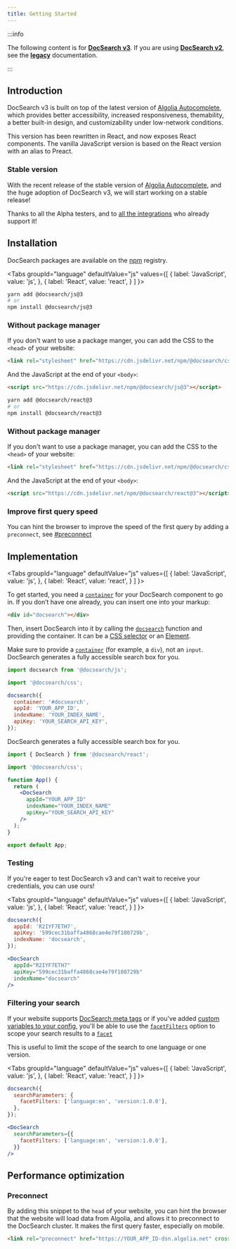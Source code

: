 ```yaml
---
title: Getting Started
---
```



:::info

The following content is for **[DocSearch v3][2]**. If you are using **[DocSearch v2][3]**, see the **[legacy][4]** documentation.

:::

## Introduction

DocSearch v3 is built on top of the latest version of [Algolia Autocomplete][1], which provides better accessibility, increased responsiveness, themability, a better built-in design, and customizability under low-network conditions.

This version has been rewritten in React, and now exposes React components. The vanilla JavaScript version is based on the React version with an alias to Preact.

### Stable version

With the recent release of the stable version of [Algolia Autocomplete][1], and the huge adoption of DocSearch v3, we will start working on a stable release!

Thanks to all the Alpha testers, and to [all the integrations][5] who already support it!

## Installation

DocSearch packages are available on the [npm][10] registry.

<Tabs
  groupId="language"
  defaultValue="js"
  values={[
    { label: 'JavaScript', value: 'js', },
    { label: 'React', value: 'react', }
  ]
}>
<TabItem value="js">

```bash
yarn add @docsearch/js@3
# or
npm install @docsearch/js@3
```

### Without package manager

If you don't want to use a package manger, you can add the CSS to the `<head>` of your website:

```html
<link rel="stylesheet" href="https://cdn.jsdelivr.net/npm/@docsearch/css@3" />
```

And the JavaScript at the end of your `<body>`:

```html
<script src="https://cdn.jsdelivr.net/npm/@docsearch/js@3"></script>
```

</TabItem>
<TabItem value="react">

```bash
yarn add @docsearch/react@3
# or
npm install @docsearch/react@3
```

### Without package manager

If you don't want to use a package manager, you can add the CSS to the `<head>` of your website:

```html
<link rel="stylesheet" href="https://cdn.jsdelivr.net/npm/@docsearch/css@3" />
```

And the JavaScript at the end of your `<body>`:

```html
<script src="https://cdn.jsdelivr.net/npm/@docsearch/react@3"></script>
```

</TabItem>

</Tabs>

### Improve first query speed

You can hint the browser to improve the speed of the first query by adding a `preconnect`, see [#preconnect](#preconnect)

## Implementation

<Tabs
  groupId="language"
  defaultValue="js"
  values={[
    { label: 'JavaScript', value: 'js', },
    { label: 'React', value: 'react', }
  ]
}>
<TabItem value="js">

To get started, you need a [`container`][11] for your DocSearch component to go in. If you don’t have one already, you can insert one into your markup:

```html
<div id="docsearch"></div>
```

Then, insert DocSearch into it by calling the [`docsearch`][12] function and providing the container. It can be a [CSS selector][6] or an [Element][7].

Make sure to provide a [`container`][11] (for example, a `div`), not an `input`. DocSearch generates a fully accessible search box for you.

```js app.js
import docsearch from '@docsearch/js';

import '@docsearch/css';

docsearch({
  container: '#docsearch',
  appId: 'YOUR_APP_ID',
  indexName: 'YOUR_INDEX_NAME',
  apiKey: 'YOUR_SEARCH_API_KEY',
});
```

</TabItem>

<TabItem value="react">

DocSearch generates a fully accessible search box for you.

```jsx App.js
import { DocSearch } from '@docsearch/react';

import '@docsearch/css';

function App() {
  return (
    <DocSearch
      appId="YOUR_APP_ID"
      indexName="YOUR_INDEX_NAME"
      apiKey="YOUR_SEARCH_API_KEY"
    />
  );
}

export default App;
```

</TabItem>

</Tabs>

### Testing

If you're eager to test DocSearch v3 and can't wait to receive your credentials, you can use ours!

<Tabs
  groupId="language"
  defaultValue="js"
  values={[
    { label: 'JavaScript', value: 'js', },
    { label: 'React', value: 'react', }
  ]
}>
<TabItem value="js">

```js
docsearch({
  appId: 'R2IYF7ETH7',
  apiKey: '599cec31baffa4868cae4e79f180729b',
  indexName: 'docsearch',
});
```

</TabItem>

<TabItem value="react">

```jsx
<DocSearch
  appId="R2IYF7ETH7"
  apiKey="599cec31baffa4868cae4e79f180729b"
  indexName="docsearch"
/>
```

</TabItem>

</Tabs>

### Filtering your search

If your website supports [DocSearch meta tags][13] or if you've added [custom variables to your config][14], you'll be able to use the [`facetFilters`][16] option to scope your search results to a [`facet`][15]

This is useful to limit the scope of the search to one language or one version.

<Tabs
  groupId="language"
  defaultValue="js"
  values={[
    { label: 'JavaScript', value: 'js', },
    { label: 'React', value: 'react', }
  ]
}>
<TabItem value="js">

```js
docsearch({
  searchParameters: {
    facetFilters: ['language:en', 'version:1.0.0'],
  },
});
```

</TabItem>

<TabItem value="react">

```jsx
<DocSearch
  searchParameters={{
    facetFilters: ['language:en', 'version:1.0.0'],
  }}
/>
```

</TabItem>

</Tabs>

## Performance optimization

### Preconnect

By adding this snippet to the `head` of your website, you can hint the browser that the website will load data from Algolia, and allows it to preconnect to the DocSearch cluster. It makes the first query faster, especially on mobile.

```html
<link rel="preconnect" href="https://YOUR_APP_ID-dsn.algolia.net" crossorigin />
```

[1]: https://www.algolia.com/doc/ui-libraries/autocomplete/introduction/what-is-autocomplete/
[2]: https://github.com/algolia/docsearch/
[3]: https://github.com/algolia/docsearch/tree/master
[4]: /docs/legacy/dropdown
[5]: /docs/integrations
[6]: https://developer.mozilla.org/en-US/docs/Web/CSS/CSS_Selectors
[7]: https://developer.mozilla.org/en-US/docs/Web/API/HTMLElement
[8]: https://codesandbox.io/s/docsearch-js-v3-playground-z9oxj
[9]: https://codesandbox.io/s/docsearch-react-v3-playground-619yg
[10]: https://www.npmjs.com/
[11]: /docs/api#container
[12]: /docs/api
[13]: /docs/required-configuration#introduce-global-information-as-meta-tags
[14]: /docs/record-extractor#indexing-content-for-faceting
[16]: https://www.algolia.com/doc/guides/managing-results/refine-results/filtering/#facetfilters
[15]: https://www.algolia.com/doc/guides/managing-results/refine-results/faceting/

